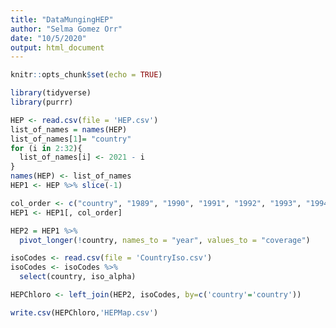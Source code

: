 ```yaml
---
title: "DataMungingHEP"
author: "Selma Gomez Orr"
date: "10/5/2020"
output: html_document
---
```


```r
knitr::opts_chunk$set(echo = TRUE)
```

```r
library(tidyverse)
library(purrr)
```

```r
HEP <- read.csv(file = 'HEP.csv')
list_of_names = names(HEP)
list_of_names[1]= "country"
for (i in 2:32){
  list_of_names[i] <- 2021 - i
}
names(HEP) <- list_of_names
HEP1 <- HEP %>% slice(-1)

col_order <- c("country", "1989", "1990", "1991", "1992", "1993", "1994", "1995", "1996", "1997", "1998","1999", "2000", "2001", "2002", "2003", "2004", "2005", "2006", "2007", "2008", "2009", "2010", "2011", "2012", "2013", "2014", "2015", "2016", "2017", "2018", "2019")
HEP1 <- HEP1[, col_order]

HEP2 = HEP1 %>%
  pivot_longer(!country, names_to = "year", values_to = "coverage")
```

```r
isoCodes <- read.csv(file = 'CountryIso.csv')
isoCodes <- isoCodes %>%
  select(country, iso_alpha)

HEPChloro <- left_join(HEP2, isoCodes, by=c('country'='country'))

```

```r

write.csv(HEPChloro,'HEPMap.csv')
```

